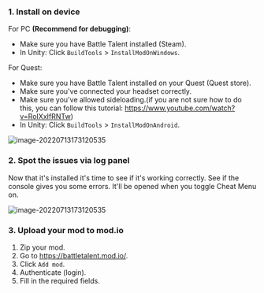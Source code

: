 ### 1. Install on device

For PC **(Recommend for debugging)**:
* Make sure you have Battle Talent installed (Steam).
* In Unity: Click `BuildTools` > `InstallModOnWindows`.

For Quest:
* Make sure you have Battle Talent installed on your Quest (Quest store).
* Make sure you've connected your headset correctly.
* Make sure you've allowed sideloading.(if you are not sure how to do this, you can follow this tutorial: https://www.youtube.com/watch?v=RoIXxIfRNTw)
* In Unity: Click `BuildTools` > `InstallModOnAndroid`.

![image-20220713173120535](./images/test/image-20220713173120535.png)

### 2. Spot the issues via log panel

Now that it's installed it's time to see if it's working correctly. See if the console gives you some errors. It'll be opened when you toggle Cheat Menu on.

![image-20220713173120535](./images/test/image-20220713173523032.png)

### 3. Upload your mod to mod.io

1. Zip your mod.
2. Go to https://battletalent.mod.io/.
3. Click `Add mod`.
4. Authenticate (login).
5. Fill in the required fields.
